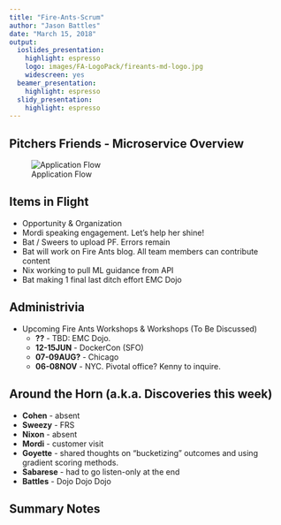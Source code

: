 ```yaml
---
title: "Fire-Ants-Scrum"
author: "Jason Battles"
date: "March 15, 2018"
output:
  ioslides_presentation:
    highlight: espresso
    logo: images/FA-LogoPack/fireants-md-logo.jpg
    widescreen: yes
  beamer_presentation:
    highlight: espresso
  slidy_presentation:
    highlight: espresso
---
```

## Pitchers Friends - Microservice Overview
![Application Flow](images/pf-appflow3.png)

## Items in Flight
* Opportunity & Organization
* Mordi speaking engagement.  Let's help her shine!
* Bat / Sweers to upload PF.  Errors remain
* Bat will work on Fire Ants blog.  All team members can contribute content
* Nix working to pull ML guidance from API
* Bat making 1 final last ditch effort EMC Dojo

## Administrivia
* Upcoming Fire Ants Workshops & Workshops (To Be Discussed)
    - **??** - TBD: EMC Dojo.
    - **12-15JUN** - DockerCon (SFO)
    - **07-09AUG?** - Chicago 
    - **06-08NOV** - NYC.  Pivotal office? Kenny to inquire.
    
## Around the Horn (a.k.a. Discoveries this week)

* **Cohen** - absent
* **Sweezy** - FRS
* **Nixon** - absent
* **Mordi** - customer visit
* **Goyette** - shared thoughts on "bucketizing" outcomes and using gradient scoring methods.
* **Sabarese** - had to go listen-only at the end
* **Battles** -  Dojo Dojo Dojo

## Summary Notes
                    
                                
